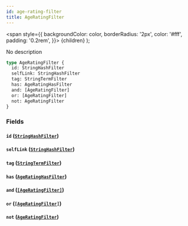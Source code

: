 ```yaml
---
id: age-rating-filter
title: AgeRatingFilter
---
```


<span
style={{
      backgroundColor: color,
      borderRadius: '2px',
      color: '#fff',
      padding: '0.2rem',
    }}>
{children}
</span>
);

No description

```graphql
type AgeRatingFilter {
  id: StringHashFilter
  selfLink: StringHashFilter
  tag: StringTermFilter
  has: AgeRatingHasFilter
  and: [AgeRatingFilter]
  or: [AgeRatingFilter]
  not: AgeRatingFilter
}
```

### Fields

#### `id` ([`StringHashFilter`](/docs/schema/inputs/string-hash-filter))

#### `selfLink` ([`StringHashFilter`](/docs/schema/inputs/string-hash-filter))

#### `tag` ([`StringTermFilter`](/docs/schema/inputs/string-term-filter))

#### `has` ([`AgeRatingHasFilter`](/docs/schema/enums/age-rating-has-filter))

#### `and` ([`[AgeRatingFilter]`](/docs/schema/inputs/age-rating-filter))

#### `or` ([`[AgeRatingFilter]`](/docs/schema/inputs/age-rating-filter))

#### `not` ([`AgeRatingFilter`](/docs/schema/inputs/age-rating-filter))
